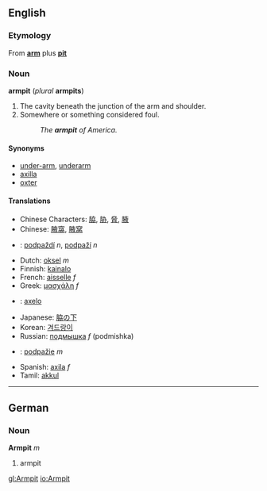 ==English==
===Etymology===
From '''[[arm]]''' plus '''[[pit]]'''

===Noun===
'''armpit''' (''plural'' '''armpits''')
# The cavity beneath the junction of the arm and shoulder.
# Somewhere or something considered foul.
#: '' The '''armpit''' of America.''


====Synonyms====
*[[under-arm]], [[underarm]]
*[[axilla]]
*[[oxter]]

====Translations====
*Chinese Characters: [[脇]], [[胁]], [[脅]], [[腋]]
*Chinese: [[腋窩]], [[腋窝]]
*{{cz}}: [[podpaždí]] ''n'', [[podpaží]] ''n''
*Dutch: [[oksel]] ''m''
*Finnish: [[kainalo]]
*French: [[aisselle]] ''f''
*Greek: [[μασχάλη]] ''f''
* {{io}} : [[axelo]]
*Japanese: [[脇の下]]
*Korean: [[겨드랑이]]
*Russian: [[подмышка]] ''f'' (podmishka)
*{{sk}}: [[podpažie]] ''m''
*Spanish: [[axila]] ''f''
*Tamil: [[akkul]]
----

==German==
===Noun===
'''Armpit''' ''m''

# armpit

[[gl:Armpit]]
[[io:Armpit]]
